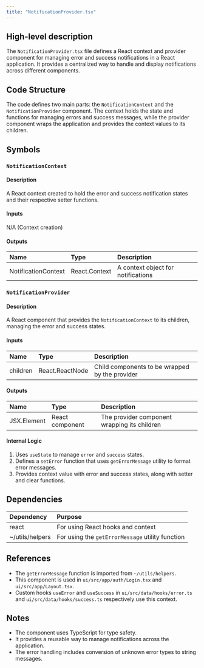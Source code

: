 ```yaml
---
title: "NotificationProvider.tsx"
---
```


## High-level description
The `NotificationProvider.tsx` file defines a React context and provider component for managing error and success notifications in a React application. It provides a centralized way to handle and display notifications across different components.

## Code Structure
The code defines two main parts: the `NotificationContext` and the `NotificationProvider` component. The context holds the state and functions for managing errors and success messages, while the provider component wraps the application and provides the context values to its children.

## Symbols

### `NotificationContext`
#### Description
A React context created to hold the error and success notification states and their respective setter functions.

#### Inputs
N/A (Context creation)

#### Outputs
| Name | Type | Description |
|:-----|:-----|:------------|
| NotificationContext | React.Context | A context object for notifications |

### `NotificationProvider`
#### Description
A React component that provides the `NotificationContext` to its children, managing the error and success states.

#### Inputs
| Name | Type | Description |
|:-----|:-----|:------------|
| children | React.ReactNode | Child components to be wrapped by the provider |

#### Outputs
| Name | Type | Description |
|:-----|:-----|:------------|
| JSX.Element | React component | The provider component wrapping its children |

#### Internal Logic
1. Uses `useState` to manage `error` and `success` states.
2. Defines a `setError` function that uses `getErrorMessage` utility to format error messages.
3. Provides context value with error and success states, along with setter and clear functions.

## Dependencies
| Dependency | Purpose |
|:-----------|:--------|
| react | For using React hooks and context |
| ~/utils/helpers | For using the `getErrorMessage` utility function |

## References
- The `getErrorMessage` function is imported from `~/utils/helpers`.
- This component is used in `ui/src/app/auth/Login.tsx` and `ui/src/app/Layout.tsx`.
- Custom hooks `useError` and `useSuccess` in `ui/src/data/hooks/error.ts` and `ui/src/data/hooks/success.ts` respectively use this context.

## Notes
- The component uses TypeScript for type safety.
- It provides a reusable way to manage notifications across the application.
- The error handling includes conversion of unknown error types to string messages.